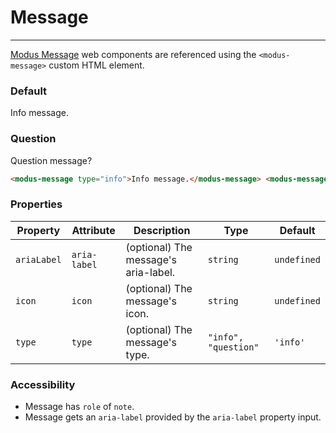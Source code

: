 
# Message

---

[Modus Message](https://modus.trimble.com/components/messages/) web components are referenced using the `<modus-message>` custom HTML element.

<Anchor storyId="components-message--default" />

### Default

<modus-message type="info">Info message.</modus-message>

<Anchor storyId="components-message--question" />

### Question

<modus-message type="question">Question message?</modus-message>

```html
<modus-message type="info">Info message.</modus-message> <modus-message type="question">Question message?</modus-message>
```

### Properties

| Property    | Attribute    | Description                          | Type                   | Default     |
| ----------- | ------------ | ------------------------------------ | ---------------------- | ----------- |
| `ariaLabel` | `aria-label` | (optional) The message's aria-label. | `string`               | `undefined` |
| `icon`      | `icon`       | (optional) The message's icon.       | `string`               | `undefined` |
| `type`      | `type`       | (optional) The message's type.       | `"info", "question"`   | `'info'`    |

### Accessibility

- Message has `role` of `note`.
- Message gets an `aria-label` provided by the `aria-label` property input.

